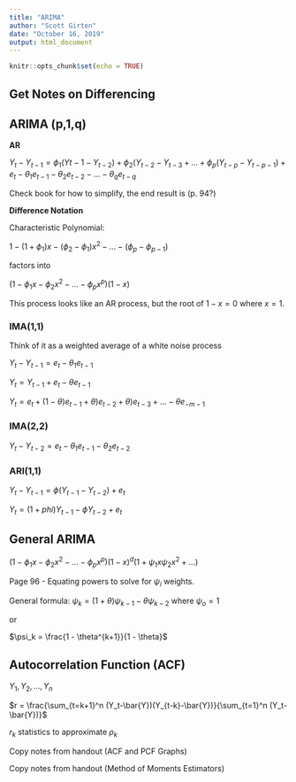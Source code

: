 ```yaml
---
title: "ARIMA"
author: "Scott Girten"
date: "October 16, 2019"
output: html_document
---
```


```r
knitr::opts_chunk$set(echo = TRUE)
```


## Get Notes on Differencing

## ARIMA (p,1,q)

**AR**

$Y_t - Y_{t-1} = \phi_1(Y{t-1} - Y_{t-2}) + \phi_2(Y_{t-2} - Y_{t-3} + ... + \phi_p(Y_{t-p} - Y_{t-p-1}) + e_t - \theta_1e_{t-1} - \theta_2e_{t-2} - ... - \theta_qe_{t-q}$

Check book for how to simplify, the end result is (p. 94?)

**Difference Notation**

Characteristic Polynomial:

$1 - (1 + \phi_1)x - (\phi_2 - \phi_1)x^2 - ... - (\phi_p - \phi_{p-1})$

factors into

$(1 - \phi_1x - \phi_2x^2 - ... - \phi_px^p)(1 - x)$

This process looks like an AR process, but the root of $1 - x = 0$ where $x = 1$.  


### IMA(1,1)

Think of it as a weighted average of a white noise process

$Y_t - Y_{t-1} = e_t - \theta_1 e_{t-1}$

$Y_t = Y_{t-1} + e_t - \theta e_{t-1}$

$Y_t = e_t + (1 - \theta)e_{t-1} + \theta)e_{t-2} + \theta)e_{t-3} + ... -\theta e_{-m-1}$

### IMA(2,2)

$Y_t - Y_{t-2} = e_t - \theta_1 e_{t-1} - \theta_2 e_{t-2}$

### ARI(1,1)

$Y_t - Y_{t-1} = \phi (Y_{t-1} - Y_{t-2}) + e_t$

$Y_t = (1+phi)Y_{t-1} - \phi Y_{t-2} + e_t$

## General ARIMA

$(1 - \phi_1x - \phi_2x^2 - ... - \phi_px^p)(1-x)^d(1 + \psi_1x \psi_2x^2 + ...)$

Page 96 - Equating powers to solve for $\psi_i$ weights.

General formula: $\psi_k = (1+\theta)\psi_{k-1} - \theta\psi_{k-2}$ where $\psi_o = 1$

or

$\psi_k = \frac{1 - \theta^{k+1}}{1 - \theta}$

## Autocorrelation Function (ACF)

$Y_1, Y_2, ..., Y_n$

$r = \frac{\sum_{t=k+1}^n (Y_t-\bar{Y})(Y_{t-k}-\bar{Y})}{\sum_{t=1}^n (Y_t-\bar{Y})}$

$r_k$ statistics to approximate $\rho_k$

Copy notes from handout (ACF and PCF Graphs)

Copy notes from handout (Method of Moments Estimators)








